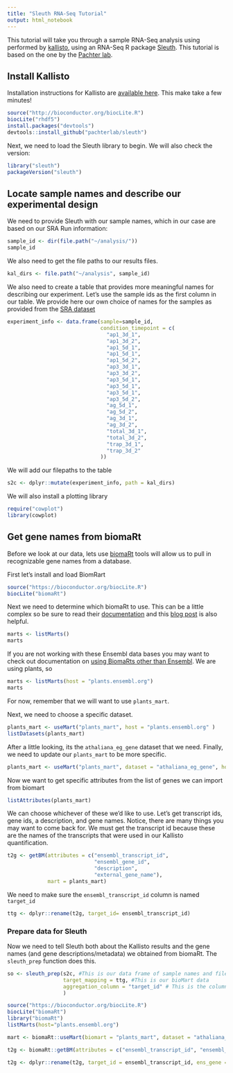 ```yaml
---
title: "Sleuth RNA-Seq Tutorial"
output: html_notebook
---
```


This tutorial will take you through a sample RNA-Seq analysis using performed by [kallisto](https://pachterlab.github.io/kallisto/about), using an RNA-Seq R package [Sleuth](https://pachterlab.github.io/sleuth/about). This tutorial is based on the one by the [Pachter lab](https://pachterlab.github.io/sleuth_walkthroughs/boj/analysis.html). 

## Install Kallisto 

Installation instructions for Kallisto are [available here](https://pachterlab.github.io/sleuth/download). This make take a few minutes!

```r
source("http://bioconductor.org/biocLite.R")
biocLite("rhdf5")
install.packages("devtools")
devtools::install_github("pachterlab/sleuth")
```


Next, we need to load the Sleuth library to begin. We will also check the version:
```r
library("sleuth")
packageVersion("sleuth")
```

## Locate sample names and describe our experimental design

We need to provide Sleuth with our sample names, which in our case are based on our SRA Run information:

```r
sample_id <- dir(file.path("~/analysis/"))
sample_id
```

We also need to get the file paths to our results files. 
```r
kal_dirs <- file.path("~/analysis", sample_id)
```

We also need to create a table that provides more meaningful names for describing our experiment. Let's use the sample ids as the first column in our table. We provide here our own choice of names for the samples as provided from the [SRA dataset](https://www.ncbi.nlm.nih.gov/sra?term=SRP003234)

```r
experiment_info <- data.frame(sample=sample_id, 
                              condition_timepoint = c(
                                "ap1_3d_1", 
                                "ap1_3d_2", 
                                "ap1_5d_1",
                                "ap1_5d_1", 
                                "ap1_5d_2", 
                                "ap3_3d_1",
                                "ap3_3d_2",
                                "ap3_5d_1",
                                "ap3_5d_1",
                                "ap3_5d_1",
                                "ap3_5d_2",
                                "ag_5d_1",
                                "ag_5d_2",
                                "ag_3d_1",
                                "ag_3d_2",
                                "total_3d_1",
                                "total_3d_2",
                                "trap_3d_1", 
                                "trap_3d_2"
                              ))
```



We will add our filepaths to the table

```r
s2c <- dplyr::mutate(experiment_info, path = kal_dirs)
```

We will also install a plotting library 
```r

require("cowplot")
library(cowplot)
```

## Get gene names from biomaRt 

Before we look at our data, lets use [biomaRt](https://bioconductor.org/packages/release/bioc/html/biomaRt.html) tools will allow us to pull in recognizable gene names from a database. 

First let's install and load BiomRart 

```r
source("https://bioconductor.org/biocLite.R")
biocLite("biomaRt")
```

Next we need to determine which biomaRt to use. This can be a little complex so 
be sure to read their [documentation](https://www.bioconductor.org/packages/devel/bioc/vignettes/biomaRt/inst/doc/biomaRt.html) and this [blog post](https://nsaunders.wordpress.com/2015/04/28/some-basics-of-biomart/) is also helpful. 

```r
marts <- listMarts()
marts
```

If you are not working with these Ensembl data bases you may want to check out documentation on [using BiomaRts other than Ensembl](https://bioconductor.org/packages/release/bioc/vignettes/biomaRt/inst/doc/biomaRt.html#using-a-biomart-other-than-ensembl). We are using plants, so

```r
marts <- listMarts(host = "plants.ensembl.org")
marts
```

For now, remember that we will want to use `plants_mart`. 

Next, we need to choose a specific dataset. 

```r
plants_mart <- useMart("plants_mart", host = "plants.ensembl.org" )
listDatasets(plants_mart)
```

After a little looking, its the `athaliana_eg_gene` dataset that we need. Finally, we need to update our `plants_mart` to be more specific. 

```r
plants_mart <- useMart("plants_mart", dataset = "athaliana_eg_gene", host="plants.ensembl.org" )
```

Now we want to get specific attributes from the list of genes we can import from biomart

```r
listAttributes(plants_mart)
```

We can choose whichever of these we'd like to use. Let's get transcript ids, gene ids, a description, and gene names. Notice, there are many things you may 
want to come back for. We must get the transcript id because these are the names of the transcripts that were used in our Kallisto quantification. 

```r
t2g <- getBM(attributes = c("ensembl_transcript_id", 
                            "ensembl_gene_id", 
                            "description",
                            "external_gene_name"), 
             mart = plants_mart)
```

We need to make sure the `ensembl_transcript_id` column is named `target_id`

```r
ttg <- dplyr::rename(t2g, target_id= ensembl_transcript_id)
```


### Prepare data for Sleuth 

Now we need to tell Sleuth both about the Kallisto results and the gene names (and gene descriptions/metadata) we obtained from biomaRt. The `sleuth_prep` function does this. 

```r
so <- sleuth_prep(s2c, #This is our data frame of sample names and file paths
                  target_mapping = ttg, #This is our bioMart data
                  aggregation_column = "target_id" # This is the column that should match the column in our Kallisto tsv result files
                  )
```













```r

source("https://bioconductor.org/biocLite.R")
biocLite("biomaRt")
library("biomaRt")
listMarts(host="plants.ensembl.org") 

mart <- biomaRt::useMart(biomart = "plants_mart", dataset = "athaliana_eg_gene", host="plants.ensembl.org")

t2g <- biomaRt::getBM(attributes = c("ensembl_transcript_id", "ensembl_gene_id", "external_gene_name"), mart = mart)

t2g <- dplyr::rename(t2g, target_id = ensembl_transcript_id, ens_gene = ensembl_gene_id, ext_gene = external_gene_name)
```








